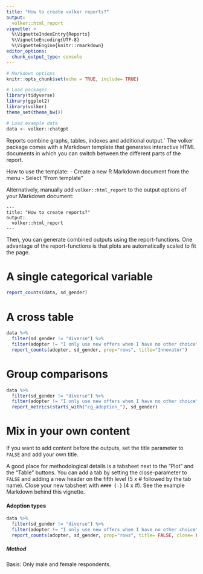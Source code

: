 ```yaml
---
title: "How to create volker reports?"
output: 
  volker::html_report
vignette: >
  %\VignetteIndexEntry{Reports}
  %\VignetteEncoding{UTF-8}
  %\VignetteEngine{knitr::rmarkdown}
editor_options: 
  chunk_output_type: console
---
```


```r

# Markdown options
knitr::opts_chunk$set(echo = TRUE, include= TRUE)

# Load packages
library(tidyverse)
library(ggplot2)
library(volker)
theme_set(theme_bw())

# Load example data
data <- volker::chatgpt
```

Reports combine graphs, tables, indexes and additional output.´
The volker package comes with a Markdown template that generates 
interactive HTML documents in which you can switch between 
the different parts of the report.

How to use the template:
- Create a new R Markdown document from the menu
- Select "From template"

Alternatively, manually add `volker::html_report` to the 
output options of your Markdown document:


```
---
title: "How to create reports?"
output: 
  volker::html_report
---
```

Then, you can generate combined outputs using the report-functions.
One advantage of the report-functions is that plots are automatically 
scaled to fit the page.

# A single categorical variable

```r
report_counts(data, sd_gender)
```

# A cross table

```r
data %>% 
  filter(sd_gender != "diverse") %>%
  filter(adopter != "I only use new offers when I have no other choice") %>% 
  report_counts(adopter, sd_gender, prop="rows", title="Innovator")
```


# Group comparisons
```r
data %>% 
  filter(sd_gender != "diverse") %>% 
  filter(adopter != "I only use new offers when I have no other choice") %>% 
  report_metrics(starts_with("cg_adoption_"), sd_gender)

```

# Mix in your own content

If you want to add content before the outputs, 
set the title parameter to `FALSE` and add your 
own title.

A good place for methodological details is a tabsheet 
next to the "Plot" and the "Table" buttons. You can add a tab
by setting the close-parameter to `FALSE` and adding a new header
on the fifth level (5 x # followed by the tab name). Close your new tabsheet with
`#### {-}` (4 x #). See the example Markdown behind this vignette.

#### Adoption types

```r
data %>% 
  filter(sd_gender != "diverse") %>% 
  filter(adopter != "I only use new offers when I have no other choice") %>% 
  report_counts(adopter, sd_gender, prop="rows", title= FALSE, close= FALSE, effect=T)
```


##### Method
Basis: Only male and female respondents.

#### {-}

